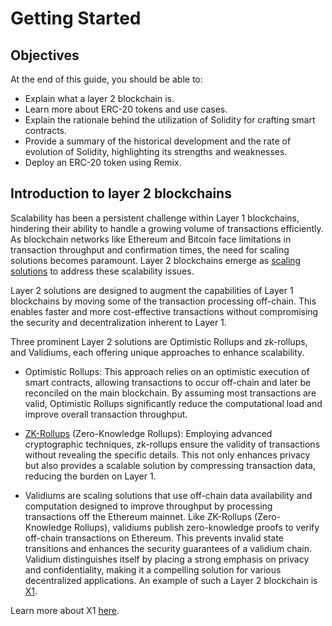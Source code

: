 
# Getting Started

## Objectives
At the end of this guide, you should be able to:

-   Explain what a layer 2 blockchain is.
-   Learn more about ERC-20 tokens and use cases.
-   Explain the rationale behind the utilization of Solidity for crafting smart contracts.
-   Provide a summary of the historical development and the rate of evolution of Solidity, highlighting its strengths and weaknesses.
-   Deploy an ERC-20 token using Remix.


## Introduction to layer 2 blockchains

Scalability has been a persistent challenge within Layer 1 blockchains, hindering their ability to handle a growing volume of transactions efficiently. As blockchain networks like Ethereum and Bitcoin face limitations in transaction throughput and confirmation times, the need for scaling solutions becomes paramount. Layer 2 blockchains emerge as [scaling solutions](https://ethereum.org/developers/docs/scaling) to address these scalability issues.

Layer 2 solutions are designed to augment the capabilities of Layer 1 blockchains by moving some of the transaction processing off-chain. This enables faster and more cost-effective transactions without compromising the security and decentralization inherent to Layer 1.

Three prominent Layer 2 solutions are Optimistic Rollups and zk-rollups, and Validiums, each offering unique approaches to enhance scalability.

-   Optimistic Rollups: This approach relies on an optimistic execution of smart contracts, allowing transactions to occur off-chain and later be reconciled on the main blockchain. By assuming most transactions are valid, Optimistic Rollups significantly reduce the computational load and improve overall transaction throughput.
    
-   [ZK-Rollups](https://chain.link/education-hub/zero-knowledge-rollup) (Zero-Knowledge Rollups): Employing advanced cryptographic techniques, zk-rollups ensure the validity of transactions without revealing the specific details. This not only enhances privacy but also provides a scalable solution by compressing transaction data, reducing the burden on Layer 1.
    
-   Validiums are scaling solutions that use off-chain data availability and computation designed to improve throughput by processing transactions off the Ethereum mainnet. Like ZK-Rollups (Zero-Knowledge Rollups), validiums publish zero-knowledge proofs to verify off-chain transactions on Ethereum. This prevents invalid state transitions and enhances the security guarantees of a validium chain. Validium distinguishes itself by placing a strong emphasis on privacy and confidentiality, making it a compelling solution for various decentralized applications. An example of such a Layer 2 blockchain is [X1](https://www.okx.com/x1/docs/developer/build-on-x1/quickstart).
    

Learn more about X1 [here](https://www.okx.com/x1/docs/developer/build-on-x1/quickstart).
